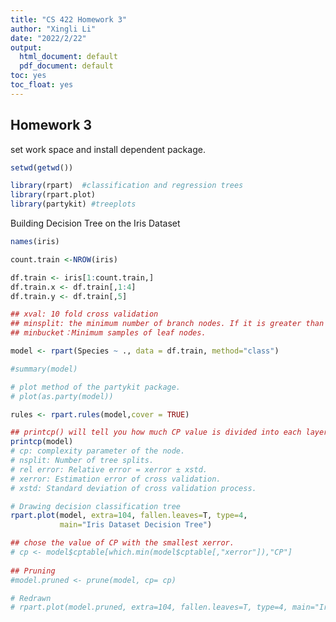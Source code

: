 ```yaml
---
title: "CS 422 Homework 3"
author: "Xingli Li"
date: "2022/2/22"
output:
  html_document: default
  pdf_document: default
toc: yes
toc_float: yes
---
```


## Homework 3

set work space and install dependent package.

```r

setwd(getwd())

library(rpart)  #classification and regression trees
library(rpart.plot)
library(partykit) #treeplots
```

Building Decision Tree on the Iris Dataset

```r

names(iris)

count.train <-NROW(iris)

df.train <- iris[1:count.train,]
df.train.x <- df.train[,1:4]
df.train.y <- df.train[,5]
```

```r

## xval: 10 fold cross validation
## minsplit: the minimum number of branch nodes. If it is greater than or equal to 20, the node will continue to divide, otherwise it will stop.
## minbucket：Minimum samples of leaf nodes. 

model <- rpart(Species ~ ., data = df.train, method="class")

#summary(model)

# plot method of the partykit package.
# plot(as.party(model))

rules <- rpart.rules(model,cover = TRUE)

## printcp() will tell you how much CP value is divided into each layer and what the average relative error is.
printcp(model)
# cp: complexity parameter of the node.
# nsplit: Number of tree splits.
# rel error: Relative error = xerror ± xstd.
# xerror: Estimation error of cross validation.
# xstd: Standard deviation of cross validation process.
```

```r
# Drawing decision classification tree
rpart.plot(model, extra=104, fallen.leaves=T, type=4,
           main="Iris Dataset Decision Tree") 

## chose the value of CP with the smallest xerror.
# cp <- model$cptable[which.min(model$cptable[,"xerror"]),"CP"]
                    
## Pruning
#model.pruned <- prune(model, cp= cp)  

# Redrawn
# rpart.plot(model.pruned, extra=104, fallen.leaves=T, type=4, main="Iris Dataset Decision Tree")
```
